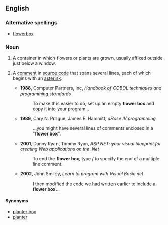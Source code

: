 ==English==

===Alternative spellings===
* [[flowerbox]]

===Noun===
{{en-noun|sg=[[flower]] [[box]]|pl=flower boxes}}

#A container in which flowers or plants are grown, usually affixed outside just below a window. 
# {{computing|programming}} A [[comment]] in [[source code]] that spans several lines, each of which begins with an [[asterisk]].
#* '''1988''', Computer Partners, Inc, ''Handbook of COBOL techniques and programming standards''
#*: To make this easier to do, set up an empty '''flower box''' and copy it into your program...
#* '''1989''', Cary N. Prague, James E. Hammitt, ''dBase IV programming''
#*: ...you might have several lines of comments enclosed in a "'''flower box'''".
#* '''2001''', Danny Ryan, Tommy Ryan, ''ASP.NET: your visual blueprint for creating Web applications on the .Net''
#*: To end the '''flower box''', type / to specify the end of a multiple line comment.
#* '''2002''', John Smiley, ''Learn to program with Visual Basic.net''
#*: I then modified the code we had written earlier to include a '''flower box'''...

====Synonyms====
*[[planter box]]
*[[planter]]
